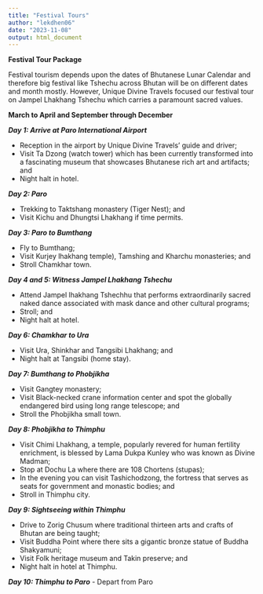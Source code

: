 ```yaml
---
title: "Festival Tours"
author: "lekdhen06"
date: "2023-11-08"
output: html_document
---
```


**Festival Tour Package**


Festival tourism depends upon the dates of Bhutanese Lunar Calendar and therefore big festival like Tshechu across Bhutan will be on different dates and month mostly. However, Unique Divine Travels focused our festival tour on Jampel Lhakhang Tshechu which carries a paramount sacred values. 


**March to April and September through December**


***Day 1:	Arrive at Paro International Airport***

-	Reception in the airport by Unique Divine Travels' guide and driver;
-	Visit Ta Dzong (watch tower) which has been currently transformed into   a fascinating museum that showcases Bhutanese rich art and artifacts;   and
-	Night halt in hotel.


***Day 2:	Paro***

-	Trekking to Taktshang monastery (Tiger Nest); and
-	Visit Kichu and Dhungtsi Lhakhang if time permits.


***Day 3:	Paro to Bumthang***

-	Fly to Bumthang;
-	Visit Kurjey lhakhang temple), Tamshing and Kharchu monasteries; and
-	Stroll Chamkhar town.


***Day 4 and 5: Witness Jampel Lhakhang Tshechu***

-	Attend Jampel lhakhang Tshechhu that performs extraordinarily sacred    naked dance associated with mask dance and other cultural programs;
-	Stroll; and 
-	Night halt at hotel.


***Day 6: Chamkhar to Ura***

-	Visit Ura, Shinkhar and Tangsibi Lhakhang; and
-	Night halt at Tangsibi (home stay).


***Day 7:  Bumthang to Phobjikha***

-	Visit Gangtey monastery; 
-	Visit Black-necked crane information center and spot the globally       endangered bird using long range telescope; and 
-	Stroll the Phobjikha small town.


***Day 8:  Phobjikha to Thimphu***

-	Visit Chimi Lhakhang, a temple, popularly revered for human fertility   enrichment, is blessed by Lama Dukpa Kunley who was known as Divine     Madman;
-	Stop at Dochu La where there are 108 Chortens (stupas);  
-	In the evening you can visit Tashichodzong, the fortress that serves    as seats for government and monastic bodies; and
-	Stroll in Thimphu city.


***Day 9:	Sightseeing within Thimphu***

-	Drive to Zorig Chusum where traditional thirteen arts and crafts of     Bhutan are being taught;
-	Visit Buddha Point where there sits a gigantic bronze statue of Buddha   Shakyamuni;
-	Visit Folk heritage museum and Takin preserve; and 
-	Night halt in hotel at Thimphu.


***Day 10: Thimphu to Paro***
-	Depart from Paro
